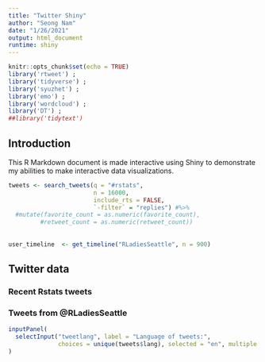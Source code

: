 ```yaml
---
title: "Twitter Shiny"
author: "Seong Nam"
date: "1/26/2021"
output: html_document
runtime: shiny
---
```


```r
knitr::opts_chunk$set(echo = TRUE)
library('rtweet') ; 
library('tidyverse') ; 
library('syuzhet') ;
library('emo') ; 
library('wordcloud') ; 
library('DT') ; 
##library('tidytext')
```
## Introduction

This R Markdown document is made interactive using Shiny to demonstrate my abilities to make interactive data visualizations.

```r
tweets <- search_tweets(q = "#rstats", 
                        n = 16000,
                        include_rts = FALSE,
                        `-filter` = "replies") #%>%
  #mutate(favorite_count = as.numeric(favorite_count), 
         #retweet_count = as.numeric(retweet_count))
         
                        
user_timeline  <- get_timeline("RLadiesSeattle", n = 900)
```

## Twitter data {.tabset}

### Recent Rstats tweets

### Tweets from @RLadiesSeattle

```r
inputPanel(
  selectInput("tweetlang", label = "Language of tweets:",
              choices = unique(tweets$lang), selected = "en", multiple = TRUE)
)
```